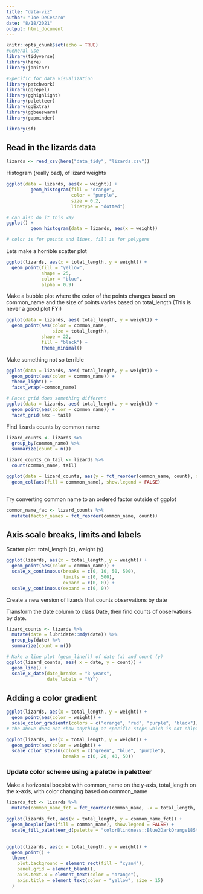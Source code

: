 ```yaml
---
title: "data-viz"
author: "Joe DeCesaro"
date: "8/18/2021"
output: html_document
---
```


```r
knitr::opts_chunk$set(echo = TRUE)
#General use
library(tidyverse)
library(here)
library(janitor)

#Specific for data visualization
library(patchwork)
library(ggrepel)
library(gghighlight)
library(paletteer)
library(ggExtra)
library(ggbeeswarm)
library(gapminder)

library(sf)
```

## Read in the lizards data
```r
lizards <- read_csv(here("data_tidy", "lizards.csv"))
```

Histogram (really bad), of lizard weights

```r
ggplot(data = lizards, aes(x = weight)) +
         geom_histogram(fill = "orange", 
                        color = "purple",
                        size = 0.2,
                        linetype = "dotted")

# can also do it this way
ggplot() +
         geom_histogram(data = lizards, aes(x = weight))

# color is for points and lines, fill is for polygons
```
Lets make a horrible scatter plot
```r
ggplot(lizards, aes(x = total_length, y = weight)) +
  geom_point(fill = "yellow", 
             shape = 25,
             color = "blue",
             alpha = 0.9)
```

Make a bubble plot where the color of the points changes based on common_name and the size of points varies based on total_length
(This is never a good plot FYI)
```r
ggplot(data = lizards, aes( total_length, y = weight)) + 
  geom_point(aes(color = common_name, 
                 size = total_length),
             shape = 22,
             fill = "black") +
             theme_minimal()
```

Make something not so terrible
```r
ggplot(data = lizards, aes( total_length, y = weight)) + 
  geom_point(aes(color = common_name)) +
  theme_light() +
  facet_wrap(~common_name)

# Facet grid does something different
ggplot(data = lizards, aes( total_length, y = weight)) + 
  geom_point(aes(color = common_name)) + 
  facet_grid(sex ~ tail)
```

Find lizards counts by common name
```r
lizard_counts <- lizards %>% 
  group_by(common_name) %>% 
  summarize(count = n())

lizard_counts_cn_tail <- lizards %>% 
  count(common_name, tail)

ggplot(data = lizard_counts, aes(y = fct_reorder(common_name, count), x = count)) + 
  geom_col(aes(fill = commmon_name), show.legend = FALSE)
  
```

Try converting common name to an ordered factor outside of ggplot
```r
common_name_fac <- lizard_counts %>% 
  mutate(factor_names = fct_reorder(common_name, count))
```

## Axis scale breaks, limits and labels

Scatter plot: total_length (x), weight (y)
```r
ggplot(lizards, aes(x = total_length, y = weight)) +
  geom_point(aes(color = common_name)) + 
  scale_x_continuous(breaks = c(0, 10, 50, 500),
                     limits = c(0, 500),
                     expand = c(0, 0)) +
  scale_y_continuous(expand = c(0, 0))
```

Create a new version of lizards that counts observations by date

Transform the date column to class Date, then find counts of observations by date.
```r
lizard_counts <- lizards %>% 
  mutate(date = lubridate::mdy(date)) %>% 
  group_by(date) %>% 
  summarize(count = n())

# Make a line plot (geom_line()) of date (x) and count (y)
ggplot(lizard_counts, aes( x = date, y = count)) +
  geom_line() +
  scale_x_date(date_breaks = "3 years",
               date_labels = "%Y")
```

## Adding a color gradient

```r
ggplot(lizards, aes(x = total_length, y = weight)) +
  geom_point(aes(color = weight)) + 
  scale_color_gradientn(colors = c("orange", "red", "purple", "black"))
# the above does not show anything at specific steps which is not ehlpful usually

ggplot(lizards, aes(x = total_length, y = weight)) +
  geom_point(aes(color = weight)) + 
  scale_color_stepsn(colors = c("green", "blue", "purple"), 
                     breaks = c(0, 20, 40, 50))
```

### Update color scheme using a palette in paletteer

Make a horizontal boxplot with common_name on the y-axis, total_length on the x-axis, with color changing based on common_name
```r
lizards_fct <- lizards %>% 
  mutate(common_name_fct = fct_reorder(common_name, .x = total_length, .fun = median))

ggplot(lizards_fct, aes(x = total_length, y = common_name_fct)) +
  geom_boxplot(aes(fill = common_name), show.legend = FALSE) +
  scale_fill_paletteer_d(palette = "colorBlindness::Blue2DarkOrange18Steps")
  

```

```r
ggplot(lizards, aes(x = total_length, y = weight)) +
  geom_point() +
  theme(
    plot.background = element_rect(fill = "cyan4"),
    panel.grid = element_blank(), 
    axis.text.x = element_text(color = "orange"),
    axis.title = element_text(color = "yellow", size = 15)
  )
```



